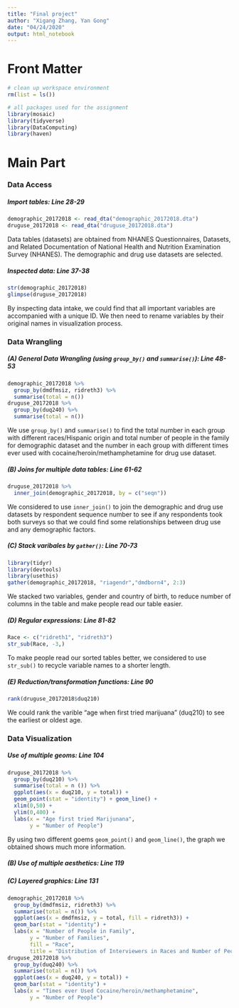```yaml
---
title: "Final project"
author: "Xigang Zhang, Yan Gong"
date: "04/24/2020"
output: html_notebook
---
```


# Front Matter

```r
# clean up workspace environment
rm(list = ls())

# all packages used for the assignment
library(mosaic)
library(tidyverse)
library(DataComputing)
library(haven)
```

# Main Part

### Data Access

##### Import tables: Line 28-29

```r
demographic_20172018 <- read_dta("demographic_20172018.dta")
druguse_20172018 <- read_dta("druguse_20172018.dta")
```

Data tables (datasets) are obtained from NHANES Questionnaires, Datasets, and Related Documentation of National Health and Nutrition Examination Survey (NHANES). The demographic and drug use datasets are selected. 

##### Inspected data: Line 37-38

```r
str(demographic_20172018)
glimpse(druguse_20172018)
```

By inspecting data intake, we could find that all important variables are accompanied with a unique ID. We then need to rename variables by their original names in visualization process. 

### Data Wrangling

##### (A) General Data Wrangling (using `group_by()` and `summarise()`): Line 48-53 

```r
demographic_20172018 %>%
  group_by(dmdfmsiz, ridreth3) %>%
  summarise(total = n())
druguse_20172018 %>%
  group_by(duq240) %>%
  summarise(total = n())
```

We use `group_by()` and `summarise()` to find the total number in each group with different races/Hispanic origin and total number of people in the family for demographic dataset and the number in each group with different times ever used with cocaine/heroin/methamphetamine for drug use dataset. 

##### (B) Joins for multiple data tables: Line 61-62

```r
druguse_20172018 %>%
  inner_join(demographic_20172018, by = c("seqn"))
```

We considered to use `inner_join()` to join the demographic and drug use datasets by respondent sequence number to see if any respondents took both surveys so that we could find some relationships between drug use and any demographic factors. 

##### (C) Stack varibales by `gather()`: Line 70-73

```r
library(tidyr)
library(devtools)
library(usethis)
gather(demographic_20172018, "riagendr","dmdborn4", 2:3)
```

We stacked two variables, gender and country of birth, to reduce number of columns in the table and make people read our table easier. 

##### (D) Regular expressions: Line 81-82

```r
Race <- c("ridreth1", "ridreth3")
str_sub(Race, -3,)
```

To make people read our sorted tables better, we considered to use `str_sub()` to recycle variable names to a shorter length. 

##### (E) Reduction/transformation functions: Line 90 

```r
rank(druguse_20172018$duq210)
```

We could rank the varible "age when first tried marijuana" (duq210) to see the earliest or oldest age. 

### Data Visualization

##### Use of multiple geoms: Line 104

```r
druguse_20172018 %>%
  group_by(duq210) %>%
  summarise(total = n ()) %>%
  ggplot(aes(x = duq210, y = total)) +
  geom_point(stat = "identity") + geom_line() +
  xlim(0,50) +
  ylim(0,400) +
  labs(x = "Age first tried Marijunana",
       y = "Number of People")
```

By using two different goems `geom_point()` and `geom_line()`, the graph we obtained shows much more information. 

##### (B) Use of multiple aesthetics: Line 119
##### (C) Layered graphics: Line 131

```r
demographic_20172018 %>%
  group_by(dmdfmsiz, ridreth3) %>%
  summarise(total = n()) %>%
  ggplot(aes(x = dmdfmsiz, y = total, fill = ridreth3)) + 
  geom_bar(stat = "identity") + 
  labs(x = "Number of People in Family", 
       y = "Number of Families", 
       fill = "Race", 
       title = "Distribution of Interviewers in Races and Number of People in Family")
druguse_20172018 %>%
  group_by(duq240) %>%
  summarise(total = n()) %>%
  ggplot(aes(x = duq240, y = total)) + 
  geom_bar(stat = "identity") + 
  labs(x = "Times ever Used Cocaine/heroin/methamphetamine", 
       y = "Number of People")
```

